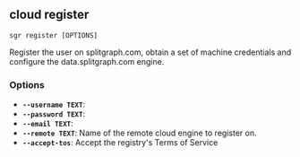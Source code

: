 
## cloud register

```sgr register [OPTIONS] ```

Register the user on splitgraph.com, obtain a set of machine credentials
and configure the data.splitgraph.com engine.

### Options

  * **`--username TEXT`**: 
  * **`--password TEXT`**: 
  * **`--email TEXT`**: 
  * **`--remote TEXT`**: Name of the remote cloud engine to register on.
  * **`--accept-tos`**: Accept the registry's Terms of Service
